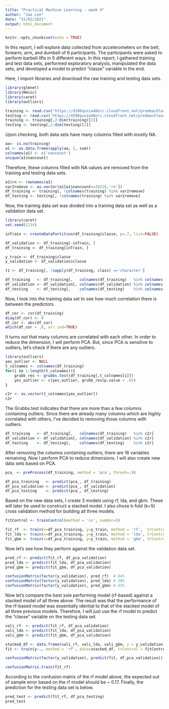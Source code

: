 ```yaml
---
title: "Practical Machine Learning - week 4"
author: "Jae Lee"
date: "15/02/2021"
output: html_document
---
```


```r
knitr::opts_chunk$set(echo = TRUE)
```
In this report, I will explore data collected from accelerometers on the belt, forearm, arm, and dumbell of 6 participants. The participants were asked to perform barbell lifts in 5 different ways. In this report, I gathered training and test data sets, performed exploratory analysis, manipulated the data sets, and developed a model to predict "classe" variable in the end.

Here, I import libraries and download the raw training and testing data sets.
```r
library(glmnet)
library(Hmisc)
library(caret)
library(outliers)

training <- read.csv('https://d396qusza40orc.cloudfront.net/predmachlearn/pml-training.csv')
testing <- read.csv('https://d396qusza40orc.cloudfront.net/predmachlearn/pml-testing.csv')
training <- training[,2:dim(training)[2]]
testing <- testing[,2:dim(testing)[2]]
```

Upon checking, both data sets have many columns filled with mostly NA. 
```r
aa<- is.na(training)
a1 <- as.data.frame(apply(aa, 2, sum))
colnames(a1) <- c('nancount')
unique(a1$nancount)
```

Therefore, these columns filled with NA values are removed from the training and testing data sets. 
```r
a1$rn <- rownames(a1)
var2remove <- as.vector(a1[a1$nancount==19216,'rn'])
df_training <- training[, !colnames(training) %in% var2remove]
df_testing <- testing[, !colnames(training) %in% var2remove]
```

Now, the training data set was divided into a training data set as well as a validation data set.
```r
library(caret)
set.seed(1234)

inTrain <- createDataPartition(df_training$classe, p=.7, list=FALSE)

df_validation <- df_training[-inTrain, ]
df_training <- df_training[inTrain, ]

y_train <- df_training$classe
y_validation <- df_validation$classe

t1 <- df_training[, !sapply(df_training, class) =='character']

df_training   <- df_training[,   colnames(df_training)   %in% colnames(t1)]
df_validation <- df_validation[, colnames(df_validation) %in% colnames(t1)]
df_testing    <- df_testing[,    colnames(df_testing)    %in% colnames(t1)]
```
Now, I look into the training data set to see how much correlation there is between the predictors.
```r
df_cor <- cor(df_training)
diag(df_cor) <- 0
df_cor <- abs(df_cor)
which(df_cor > .8, arr.ind=TRUE)
```

It turns out that many columns are correlated with each other. In order to reduce the dimension, I will perform PCA. But, since PCA 
is sensitive to outliers, let's check if there are any outliers.

```r
library(outliers)
yes_outlier <- NULL
t_colnames <- colnames(df_training)
for(i in 1:length(t_colnames)){
    grubb_res <- grubbs.test(df_training[,t_colnames[i]])
    yes_outlier <- c(yes_outlier, grubb_res$p.value < .05)
}

c2r <- as.vector(t_colnames[yes_outlier])
c2r
```
The Grubbs.test indicates that there are more than a few columns containing outliers. Since there are already many columns which are highly correlated with others, I've decided to removing those columns with outliers.

```r
df_training   <- df_training[,   colnames(df_training)   %in% c2r]
df_validation <- df_validation[, colnames(df_validation) %in% c2r]
df_testing    <- df_testing[,    colnames(df_testing)    %in% c2r]
```

After removing the columns containing outliers, there are 16 variables remaining. Now I perform PCA to reduce dimensions. I will also create new data sets based on PCA.
```r
pca_ <- preProcess(df_training, method = 'pca', thresh=.9)

df_pca_training   <- predict(pca_, df_training)
df_pca_validation <- predict(pca_, df_validation)
df_pca_testing    <- predict(pca_, df_testing)
```

Based on the new data sets, I create 3 models using rf, lda, and gbm. These will later be used to construct a stacked model. I also chose k-fold (k=5) cross validation method for building all three models. 
```r
fitControl <- trainControl(method = 'cv', number=5)

fit_rf  <- train(x=df_pca_training, y=y_train, method = 'rf',  trControl = fitControl)
fit_lda <- train(x=df_pca_training, y=y_train, method = 'lda', trControl = fitControl)
fit_gbm <- train(x=df_pca_training, y=y_train, method = 'gbm', trControl = fitControl, verbose=FALSE)
```
Now let's see how they perform against the validation data set.
```r
pred_rf <- predict(fit_rf, df_pca_validation)
pred_lda <- predict(fit_lda, df_pca_validation)
pred_gbm <- predict(fit_gbm, df_pca_validation)

confusionMatrix(factor(y_validation), pred_rf)  # 84%
confusionMatrix(factor(y_validation), pred_lda) # 38%
confusionMatrix(factor(y_validation), pred_gbm) # 65%
```

Now let's compare the best sole performing model (rf-based) against a stacked model of all three above. The result was that the performance of the rf-based model was essentially idential to that of the stacked model of all three previous models. Therefore, I will just use the rf model to predict the "classe" variable on the testing data set.
```r
vali_rf  <- predict(fit_rf, df_pca_validation)
vali_lda <- predict(fit_lda, df_pca_validation)
vali_gbm <- predict(fit_gbm, df_pca_validation)

stacked_df <- data.frame(vali_rf, vali_lda, vali_gbm, y = y_validation)
fit <- train(y~., method = 'rf', data=stacked_df, trControl = fitControl)

confusionMatrix(factor(y_validation), predict(fit, df_pca_validation))
```
```r
confusionMatrix.train(fit_rf)
```

According to the confusion matrix of the rf model above, the expected out of sample error based on the rf model should be ~ 0.17. Finally, the prediction for the testing data set is below.
```r
pred_test <- predict(fit_rf, df_pca_testing)
pred_test
```


